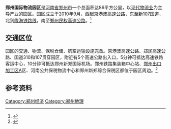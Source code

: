 '''郑州国际物流园区'''是[[河南省|河南省]][[郑州市|郑州市]]一个总面积达86平方公里，以[[物流|现代物流业]]为主导产业的园区。园区成立于2010年9月，西起[[京港澳高速公路|京港澳高速公路]]，东至新[[107国道|107国道]]，北到[[陇海线|陇海铁路线]]，南至[[郑民高速公路|郑州民权高速公路]]。<ref>{{cite web|url=http://www.zzxq.gov.cn/zzxq_article_content.jsp?TID=20100810160225666987909|title=郑州国际物流园区|publisher=郑州新区管委会|date=2010-08-10|language=zh-hans}}{{dead link|date=2018年4月 |bot=InternetArchiveBot |fix-attempted=yes }}</ref>

==交通区位==
园区的交通、物流、保税仓储、航空运输设施完备。京港澳高速公路、郑民高速公路、国道310和107贯穿园区，附近有5个高速公路出入口，5分钟可抵达高速铁路客运中心，10分钟可抵达郑州新郑国际机场。郑州铁路集装箱中心站、[[郑州出口加工区|郑州出口加工区]]A区、河南公共保税物流中心和郑州新郑综合保税区都位于园区周边。<ref>{{cite web|url=http://finance.sina.com.cn/roll/20110901/020210414525.shtml|title=郑州国际物流园区:消除产业的“物流痛”|publisher=新浪网|date=2011年9月1日|language=zh-hans|accessdate=2011年10月29日|archive-date=2016年3月4日|archive-url=https://web.archive.org/web/20160304120733/http://finance.sina.com.cn/roll/20110901/020210414525.shtml|dead-url=no}}</ref>

== 参考资料 ==
{{reflist}}
{{郑汴新区}}

[[Category:郑州经济|Category:郑州经济]]
[[Category:郑州地理|Category:郑州地理]]